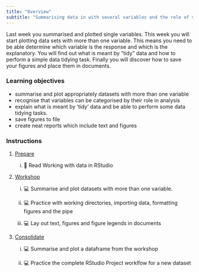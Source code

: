 ```yaml
---
title: "Overview"
subtitle: "Summarising data in with several variables and the role of variables in analysis"
---
```


Last week you summarised and plotted single variables. This week you will start plotting data sets with more than one variable. This means you need to be able determine which variable is the response and which is the explanatory. You will find out what is meant by "tidy" data and how to perform a simple data tidying task. Finally you will discover how to save your figures and place them in documents.




### Learning objectives

-   summarise and plot appropriately datasets with more than one variable
-   recognise that variables can be categorised by their role in analysis
-   explain what is meant by 'tidy' data and be able to perform some data tidying tasks.
-   save figures to file
-   create neat reports which include text and figures

### Instructions

1.  [Prepare](study_before_workshop.qmd)

    i. 📖 Read Working with data in RStudio


2.  [Workshop](workshop.qmd)

    i. 💻 Summarise and plot datasets with more than one variable. 
    
    ii. 💻  Practice with working directories, importing data, formatting figures and the pipe

    ii. 💻  Lay out text, figures and figure legends in documents 

3.  [Consolidate](study_after_workshop.qmd)

    i. 💻 Summarise and plot a dataframe from the workshop

    ii. 💻 Practice the complete RStudio Project worklfow for a new dataset 
